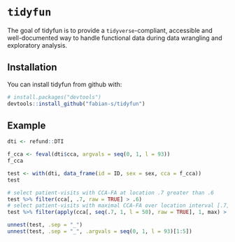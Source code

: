 # `tidyfun`

The goal of tidyfun is to provide a `tidyverse`-compliant, accessible and well-documented way to handle functional data during data wrangling and exploratory analysis.  

## Installation

You can install tidyfun from github with:

``` r
# install.packages("devtools")
devtools::install_github("fabian-s/tidyfun")
```

## Example



```r
dti <- refund::DTI

f_cca <- feval(dti$cca, argvals = seq(0, 1, l = 93))
f_cca

test <- with(dti, data_frame(id = ID, sex = sex, cca = f_cca))
test

# select patient-visits with CCA-FA at location .7 greater than .6
test %>% filter(cca[, .7, raw = TRUE] > .6)
# select patient-visits with maximal CCA-FA over location interval [.7, 1]  greater than .8
test %>% filter(apply(cca[, seq(.7, 1, l = 50), raw = TRUE], 1, max) > .8)

unnest(test, .sep = "_")
unnest(test, .sep = "_", .argvals = seq(0, 1, l = 93)[1:5])

```
